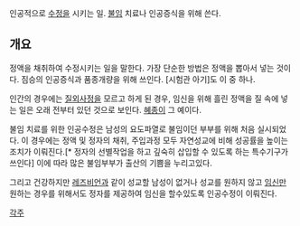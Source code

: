인공적으로 [[수정]]을 시키는 일. [[불임]] 치료나 인공증식을 위해 쓴다.

== 개요 ==
정액을 채취하여 수정시키는 일을 말한다. 가장 단순한 방법은 정액을 뽑아서 넣는 것이다. 짐승의 인공증식과 품종개량을 위해 쓰인다. [시험관 아기]도 이 중 하나.

인간의 경우에는 [[질외사정]]을 모르고 하게 된 경우, 임신을 위해 흘린 정액을 질 속에 넣는 일은 오래 전부터 있던 것으로 보인다. [[혜종]]이 그 예이다. 

불임 치료를 위한 인공수정은 남성의 요도파열로 불임이던 부부를 위해 처음 실시되었다. 이 경우에는 정액 및 정자의 채취, 주입과정 모두 자연성교에 비해 성공률을 높이는 조치가 이뤄진다.[* 정자의 선별작업을 하고 깊숙히 삽입할 수 있도록 하는 특수기구가 쓰인다] 이에 따라 많은 불임부부가 출산의 기쁨을 누리고있다.

그리고 건강하지만 [[레즈비언]]과 같이 성교할 남성이 없거나 성교를 원하지 않고 [[임신]]만 원하는 경우를 위해서도 정자를 제공하여 임신을 할수있도록 인공수정이 이뤄진다.

[[각주]]
